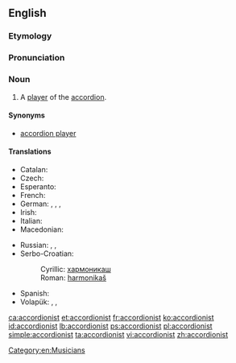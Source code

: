 ==English==

===Etymology===
{{suffix|accordion|ist}}

===Pronunciation===
{{a|US}} {{IPA|/ə.ˈkɔɹd.i.ə.nəst/}}

===Noun===
{{en-noun}}

# A [[player]] of the [[accordion]].

====Synonyms====
* [[accordion player]]

====Translations====
{{trans-top|player of the accordion}}
* Catalan: {{t|ca|acordionista|m|f}}
* Czech: {{t-|cs|harmonikář|m}}
* Esperanto: {{t|eo|akordionisto}}
* French: {{t+|fr|accordéoniste|m|f}}
* German: {{t+|de|Akkordeonspieler|m}}, {{t|de|Akkordeonspielerin|f}}, {{t|de|Akkordeonist|m}}, {{t|de|Akkordeonistin|f}}
* Irish: {{t|ga|cairdíneoir|m}}
* Italian: {{t|it|fisarmonicista|m|f}}
* Macedonian: {{t|mk|армоникаш|m|tr=armonikáš}}
{{trans-mid}}
* Russian: {{t|ru|аккордеонист|m|alt=аккордеони́ст|tr=akkordeoníst}}, {{t|ru|баянист|m|alt=баяни́ст|tr=bajaníst}}, {{t|ru|гармонист|m|alt=гармони́ст|tr=garmoníst}}
* Serbo-Croatian:
*: Cyrillic: [[хармоникаш#Serbian|хармоникаш]] {{m}}
*: Roman: [[harmonikaš#Serbian|harmonikaš]] {{m}}
* Spanish: {{t-|es|acordeonista|m|f}}
* Volapük: {{qualifier|male or female}} {{t|vo|tiraharmonöman}}, {{qualifier|male}} {{t|vo|hitiraharmonöman}}, {{qualifier|female}} {{t|vo|jitiraharmonöman}}
{{trans-bottom}}

[[Category:en:Musicians]]

[[ca:accordionist]]
[[et:accordionist]]
[[fr:accordionist]]
[[ko:accordionist]]
[[id:accordionist]]
[[lb:accordionist]]
[[ps:accordionist]]
[[pl:accordionist]]
[[simple:accordionist]]
[[ta:accordionist]]
[[vi:accordionist]]
[[zh:accordionist]]